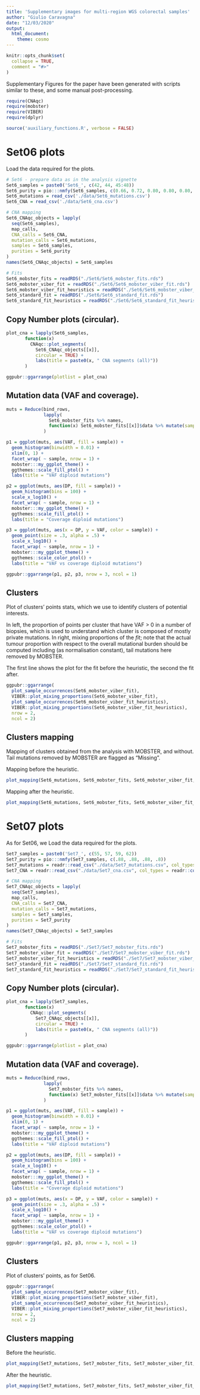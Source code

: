 ```yaml
---
title: 'Supplementary images for multi-region WGS colorectal samples'
author: "Giulio Caravagna"
date: "12/03/2020"
output:
  html_document:
    theme: cosmo
---
```



```r
knitr::opts_chunk$set(
  collapse = TRUE,
  comment = "#>"
)
```

Supplementary Figures for the  paper have been generated with scripts similar to these, and some manual post-processing.

```r
require(CNAqc)
require(mobster)
require(VIBER)
require(dplyr)

source('auxiliary_functions.R', verbose = FALSE)
```

# Set06 plots

Load the data required for the plots.

```r
# Set6 - prepare data as in the analysis vignette
Set6_samples = paste0('Set6_', c(42, 44, 45:48))
Set6_purity = pio:::nmfy(Set6_samples, c(0.66, 0.72, 0.80, 0.80, 0.80, 0.80))
Set6_mutations = read_csv('./data/Set6_mutations.csv')
Set6_CNA = read_csv('./data/Set6_cna.csv')

# CNA mapping
Set6_CNAqc_objects = lapply(
  seq(Set6_samples),
  map_calls,
  CNA_calls = Set6_CNA,
  mutation_calls = Set6_mutations,
  samples = Set6_samples,
  purities = Set6_purity
)
names(Set6_CNAqc_objects) = Set6_samples

# Fits
Set6_mobster_fits = readRDS("./Set6/Set6_mobster_fits.rds")
Set6_mobster_viber_fit = readRDS("./Set6/Set6_mobster_viber_fit.rds")
Set6_mobster_viber_fit_heuristics = readRDS("./Set6/Set6_mobster_viber_fit_heuristics.rds")
Set6_standard_fit = readRDS("./Set6/Set6_standard_fit.rds")
Set6_standard_fit_heuristics = readRDS("./Set6/Set6_standard_fit_heuristics.rds")
```

## Copy Number plots (circular).

```r
plot_cna = lapply(Set6_samples, 
       function(x) 
         CNAqc::plot_segments(
           Set6_CNAqc_objects[[x]], 
           circular = TRUE) +
           labs(title = paste0(x, " CNA segments (all)"))
       )

ggpubr::ggarrange(plotlist = plot_cna)
```

## Mutation data (VAF and coverage).

```r
muts = Reduce(bind_rows, 
              lapply(
                Set6_mobster_fits %>% names, 
                function(x) Set6_mobster_fits[[x]]$data %>% mutate(sample = x))
              )

p1 = ggplot(muts, aes(VAF, fill = sample)) +
  geom_histogram(binwidth = 0.01) +
  xlim(0, 1) +
  facet_wrap( ~ sample, nrow = 1) +
  mobster:::my_ggplot_theme() +
  ggthemes::scale_fill_ptol() +
  labs(title = "VAF diploid mutations")

p2 = ggplot(muts, aes(DP, fill = sample)) +
  geom_histogram(bins = 100) +
  scale_x_log10() +
  facet_wrap( ~ sample, nrow = 1) +
  mobster:::my_ggplot_theme() +
  ggthemes::scale_fill_ptol() +
  labs(title = "Coverage diploid mutations")

p3 = ggplot(muts, aes(x = DP, y = VAF, color = sample)) +
  geom_point(size = .3, alpha = .5) +
  scale_x_log10() +
  facet_wrap( ~ sample, nrow = 1) +
  mobster:::my_ggplot_theme() +
  ggthemes::scale_color_ptol() +
  labs(title = "VAF vs coverage diploid mutations") 

ggpubr::ggarrange(p1, p2, p3, nrow = 3, ncol = 1)
```

## Clusters 


Plot of clusters' points stats, which we use to identify clusters of potential interests.

In left, the proportion of points per cluster that have VAF > 0 in a number of biopsies, which is used to understand which cluster is composed of mostly private mutations. In right, mixing proportions of the _fit_; note that the actual tumour proportion with respect to the overall mutational burden should be computed including (as normalisation constant), tail mutations here removed by MOBSTER.

The first line shows the plot for the fit before the heuristic, the second the fit after.

```r
ggpubr::ggarrange(
  plot_sample_occurrences(Set6_mobster_viber_fit),
  VIBER::plot_mixing_proportions(Set6_mobster_viber_fit),
  plot_sample_occurrences(Set6_mobster_viber_fit_heuristics),
  VIBER::plot_mixing_proportions(Set6_mobster_viber_fit_heuristics),
  nrow = 2, 
  ncol = 2)
```

## Clusters mapping

Mapping of clusters obtained from the analysis with MOBSTER, and without. Tail mutations removed by MOBSTER are flagged as "Missing".

Mapping before the heuristic.

```r
plot_mapping(Set6_mutations, Set6_mobster_fits, Set6_mobster_viber_fit, Set6_standard_fit)
```

Mapping after the heuristic.

```r
plot_mapping(Set6_mutations, Set6_mobster_fits, Set6_mobster_viber_fit_heuristics, Set6_standard_fit_heuristics)
```

# Set07 plots

As for Set06, we Load the data required for the plots.

```r
Set7_samples = paste0('Set7_', c(55, 57, 59, 62))
Set7_purity = pio:::nmfy(Set7_samples, c(.88, .88, .88, .8))
Set7_mutations = readr::read_csv("./data/Set7_mutations.csv", col_types = readr::cols())
Set7_CNA = readr::read_csv("./data/Set7_cna.csv", col_types = readr::cols())

# CNA mapping
Set7_CNAqc_objects = lapply(
  seq(Set7_samples),
  map_calls,
  CNA_calls = Set7_CNA,
  mutation_calls = Set7_mutations,
  samples = Set7_samples,
  purities = Set7_purity
)
names(Set7_CNAqc_objects) = Set7_samples

# Fits
Set7_mobster_fits = readRDS("./Set7/Set7_mobster_fits.rds")
Set7_mobster_viber_fit = readRDS("./Set7/Set7_mobster_viber_fit.rds")
Set7_mobster_viber_fit_heuristics = readRDS("./Set7/Set7_mobster_viber_fit_heuristics.rds")
Set7_standard_fit = readRDS("./Set7/Set7_standard_fit.rds")
Set7_standard_fit_heuristics = readRDS("./Set7/Set7_standard_fit_heuristics.rds")
```

## Copy Number plots (circular).

```r
plot_cna = lapply(Set7_samples, 
       function(x) 
         CNAqc::plot_segments(
           Set7_CNAqc_objects[[x]], 
           circular = TRUE) +
           labs(title = paste0(x, " CNA segments (all)"))
       )

ggpubr::ggarrange(plotlist = plot_cna)
```

## Mutation data (VAF and coverage).

```r
muts = Reduce(bind_rows, 
              lapply(
                Set7_mobster_fits %>% names, 
                function(x) Set7_mobster_fits[[x]]$data %>% mutate(sample = x))
              )

p1 = ggplot(muts, aes(VAF, fill = sample)) +
  geom_histogram(binwidth = 0.01) +
  xlim(0, 1) +
  facet_wrap( ~ sample, nrow = 1) +
  mobster:::my_ggplot_theme() +
  ggthemes::scale_fill_ptol() +
  labs(title = "VAF diploid mutations")

p2 = ggplot(muts, aes(DP, fill = sample)) +
  geom_histogram(bins = 100) +
  scale_x_log10() +
  facet_wrap( ~ sample, nrow = 1) +
  mobster:::my_ggplot_theme() +
  ggthemes::scale_fill_ptol() +
  labs(title = "Coverage diploid mutations")

p3 = ggplot(muts, aes(x = DP, y = VAF, color = sample)) +
  geom_point(size = .3, alpha = .5) +
  scale_x_log10() +
  facet_wrap( ~ sample, nrow = 1) +
  mobster:::my_ggplot_theme() +
  ggthemes::scale_color_ptol() +
  labs(title = "VAF vs coverage diploid mutations") 

ggpubr::ggarrange(p1, p2, p3, nrow = 3, ncol = 1)
```

## Clusters

Plot of clusters' points, as for Set06.

```r
ggpubr::ggarrange(
  plot_sample_occurrences(Set7_mobster_viber_fit),
  VIBER::plot_mixing_proportions(Set7_mobster_viber_fit),
  plot_sample_occurrences(Set7_mobster_viber_fit_heuristics),
  VIBER::plot_mixing_proportions(Set7_mobster_viber_fit_heuristics),
  nrow = 2, 
  ncol = 2)
```

## Clusters mapping

Before the heuristic.

```r
plot_mapping(Set7_mutations, Set7_mobster_fits, Set7_mobster_viber_fit, Set7_standard_fit)
```

After the heuristic.

```r
plot_mapping(Set7_mutations, Set7_mobster_fits, Set7_mobster_viber_fit_heuristics, Set7_standard_fit_heuristics)
```




